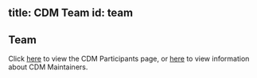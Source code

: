title: CDM Team
id: team
---
Team
---
Click [here](https://github.com/finos/common-domain-model/blob/master/Participants.md) to view the CDM Participants page, or [here](maintainers.md) to view information about CDM Maintainers. 
